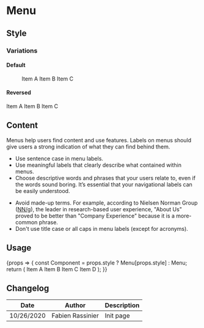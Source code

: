 
<Meta title="Components/Menu" component={Menu} />

# Menu

## Style

### Variations

#### Default

<Canvas>
	<Story name="default">
		<Menu>
			<Menu.Item iconBefore="talend" href="#" active>Item A</Menu.Item>
			<Menu.Item iconBefore="talend" href="#">Item B</Menu.Item>
			<Menu.Item iconBefore="talend" href="#">Item C</Menu.Item>
		</Menu>
	</Story>
</Canvas>

#### Reversed

<Canvas>
    <Story name="reversed">
        <Menu.Reversed>
            <Menu.Item iconBefore="talend" href="#" active>Item A</Menu.Item>
            <Menu.Item iconBefore="talend" href="#">Item B</Menu.Item>
            <Menu.Item iconBefore="talend" href="#">Item C</Menu.Item>
        </Menu.Reversed>
    </Story>
</Canvas>

## Content

Menus help users find content and use features. Labels on menus should give users a strong indication of what they can find behind them.

<Use>
	<Use.Do>
		<ul>
			<li>Use sentence case in menu labels.</li>
			<li>Use meaningful labels that clearly describe what contained within menus.</li>
			<li>Choose descriptive words and phrases that your users relate to, even if the words sound boring. It’s essential that your navigational labels can be easily understood.
			</li>
		</ul>
	</Use.Do>
	<Use.Dont>
		<ul>
			<li>Avoid made-up terms. For example, according to Nielsen Norman Group (<a href="https://www.nngroup.com/">NN/g</a>), the leader in research-based user experience, "About Us" proved to be better than "Company Experience" because it is a more-common phrase.</li>
			<li>Don't use title case or all caps in menu labels (except for acronyms).</li>
		</ul>
	</Use.Dont>
</Use>

## Usage

<Canvas>
	<Story
		name="usage"
		height="20rem"
		args={{
            style: '',
			variant: 'TPD',
		}}
		argTypes={{
            style: {
                description: 'Menu style',
                control: {
                    type: 'select',
                    options: ['', 'Reversed'],
                },
            },
			variant: {
				description: 'Menu variant',
				control: {
					type: 'select',
					options: ['', 'TAPID', 'TAPIT', 'MDM', 'TDI', 'TDP', 'TDS', 'TMC', 'TPD'],
				},
			},
		}}
	>
		{props => {
            const Component = props.style ? Menu[props.style] : Menu;
			return (
				<Component {...props} style={{ minHeight: '50rem'}}>
					<Menu.Item iconBefore="talend" href="#">Item A</Menu.Item>
					<Menu.Item iconBefore="talend" href="#" active>Item B</Menu.Item>
					<Menu.Item iconBefore="talend" href="#">Item C</Menu.Item>
					<Menu.Item iconBefore="talend" href="#">Item D</Menu.Item>
				</Component>
			);
		}}
	</Story>
</Canvas>

<Props story="usage" />

## Changelog

| Date       | Author           | Description |
| ---------- | ---------------- | ----------- |
| 10/26/2020 | Fabien Rassinier | Init page   |

